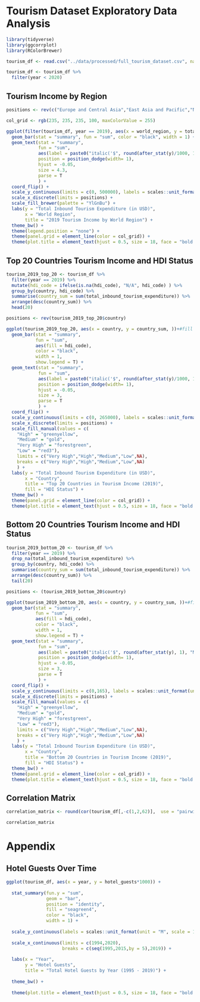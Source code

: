 # Tourism Dataset Exploratory Data Analysis

```r
library(tidyverse)
library(ggcorrplot)
library(RColorBrewer)
```

```r
tourism_df <- read.csv("../data/processed/full_tourism_dataset.csv", na.strings=c("","NA"))

tourism_df <- tourism_df %>% 
  filter(year < 2020)
```

## Tourism Income by Region

```r
positions <- rev(c("Europe and Central Asia","East Asia and Pacific","North America","Middle East and North Africa","Latin America and the Caribbean", "South Asia", "Sub-Saharan Africa"))

col_grid <- rgb(235, 235, 235, 100, maxColorValue = 255)

ggplot(filter(tourism_df, year == 2019), aes(x = world_region, y = total_inbound_tourism_expenditure, fill = world_region)) +
  geom_bar(stat = "summary", fun = "sum", color = "black", width = 1) +
  geom_text(stat = "summary", 
            fun = "sum", 
            aes(label = paste0("italic('$", round(after_stat(y)/1000, 1), "B')")),
            position = position_dodge(width= 1), 
            hjust = -0.05,
            size = 4.3,
            parse = T
            ) +
  coord_flip() +
  scale_y_continuous(limits = c(0, 500000), labels = scales::unit_format(unit = "B", scale = 1e-3, big.mark = ",")) +
  scale_x_discrete(limits = positions) +
  scale_fill_brewer(palette = "YlGnBu") +
  labs(y = "Total Inbound Tourism Expenditure (in USD)", 
       x = "World Region",
       title = "2019 Tourism Income by World Region") +
  theme_bw() +
  theme(legend.position = "none") +
  theme(panel.grid = element_line(color = col_grid)) +
  theme(plot.title = element_text(hjust = 0.5, size = 18, face = "bold.italic"))
```

## Top 20 Countries Tourism Income and HDI Status

```r
tourism_2019_top_20 <- tourism_df %>% 
  filter(year == 2019) %>%
  mutate(hdi_code = ifelse(is.na(hdi_code), "N/A", hdi_code) ) %>% 
  group_by(country, hdi_code) %>% 
  summarise(country_sum = sum(total_inbound_tourism_expenditure)) %>% 
  arrange(desc(country_sum)) %>% 
  head(20)

positions <- rev(tourism_2019_top_20$country)

ggplot(tourism_2019_top_20, aes(x = country, y = country_sum, ))+#fill = hdi_code) ) +
  geom_bar(stat = "summary", 
           fun = "sum", 
           aes(fill = hdi_code),
           color = "black", 
           width = 1,
           show.legend = T) +
  geom_text(stat = "summary", 
            fun = "sum", 
            aes(label = paste0("italic('$", round(after_stat(y)/1000, 1), "B')")),
            position = position_dodge(width= 1), 
            hjust = -0.05,
            size = 3,
            parse = T
            ) +
  coord_flip() +
  scale_y_continuous(limits = c(0, 265000), labels = scales::unit_format(unit = "B", scale = 1e-3, big.mark = ",")) +
  scale_x_discrete(limits = positions) +
  scale_fill_manual(values = c(
    "High" = "greenyellow", 
    "Medium" = "gold", 
    "Very High" = "forestgreen", 
    "Low" = "red3"),
    limits = c("Very High","High","Medium","Low",NA),
    breaks = c("Very High","High","Medium","Low",NA)
    ) +
  labs(y = "Total Inbound Tourism Expenditure (in USD)", 
       x = "Country",
       title = "Top 20 Countries in Tourism Income (2019)",
       fill = "HDI Status") +
  theme_bw() +
  theme(panel.grid = element_line(color = col_grid)) +
  theme(plot.title = element_text(hjust = 0.5, size = 18, face = "bold.italic"))
```

## Bottom 20 Countries Tourism Income and HDI Status

```r
tourism_2019_bottom_20 <- tourism_df %>% 
  filter(year == 2019) %>%
  drop_na(total_inbound_tourism_expenditure) %>%
  group_by(country, hdi_code) %>% 
  summarise(country_sum = sum(total_inbound_tourism_expenditure)) %>% 
  arrange(desc(country_sum)) %>% 
  tail(20)

positions <- (tourism_2019_bottom_20$country)

ggplot(tourism_2019_bottom_20, aes(x = country, y = country_sum, ))+#fill = hdi_code) ) +
  geom_bar(stat = "summary", 
           fun = "sum", 
           aes(fill = hdi_code),
           color = "black", 
           width = 1,
           show.legend = T) +
  geom_text(stat = "summary", 
            fun = "sum", 
            aes(label = paste0("italic('$", round(after_stat(y), 1), "M')")),
            position = position_dodge(width= 1), 
            hjust = -0.05,
            size = 3,
            parse = T
            ) +
  coord_flip() +
  scale_y_continuous(limits = c(0,165), labels = scales::unit_format(unit = "M", scale = 1, big.mark = ",")) +
  scale_x_discrete(limits = positions) +
  scale_fill_manual(values = c(
    "High" = "greenyellow", 
    "Medium" = "gold", 
    "Very High" = "forestgreen", 
    "Low" = "red3"),
    limits = c("Very High","High","Medium","Low",NA),
    breaks = c("Very High","High","Medium","Low",NA)
    ) +
  labs(y = "Total Inbound Tourism Expenditure (in USD)", 
       x = "Country",
       title = "Bottom 20 Countries in Tourism Income (2019)",
       fill = "HDI Status") +
  theme_bw() +
  theme(panel.grid = element_line(color = col_grid)) +
  theme(plot.title = element_text(hjust = 0.5, size = 18, face = "bold.italic"))
```

## Correlation Matrix

```r
correlation_matrix <- round(cor(tourism_df[,-c(1,2,62)],  use = "pairwise.complete.obs"), 3)

correlation_matrix
```

# Appendix

## Hotel Guests Over Time

```r
ggplot(tourism_df, aes(x = year, y = hotel_guests*1000)) +
  
  stat_summary(fun.y = "sum", 
               geom = "bar", 
               position = "identity",
               fill = "seagreen4",
               color = "black",
               width = 1) +
  
  scale_y_continuous(labels = scales::unit_format(unit = "M", scale = 1e-6, big.mark = ",")) +
  
  scale_x_continuous(limits = c(1994,2020), 
                     breaks = c(seq(1995,2015,by = 5),2019)) +
  
  labs(x = "Year", 
       y = "Hotel Guests", 
       title = "Total Hotel Guests by Year (1995 - 2019)") +
  
  theme_bw() +
  
  theme(plot.title = element_text(hjust = 0.5, size = 18, face = "bold.italic"))
```